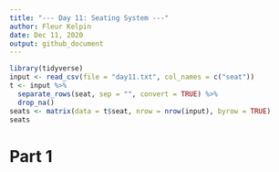 ```yaml
---
title: "--- Day 11: Seating System ---"
author: Fleur Kelpin
date: Dec 11, 2020
output: github_document
---
```

```r
library(tidyverse)
input <- read_csv(file = "day11.txt", col_names = c("seat"))
t <- input %>%
  separate_rows(seat, sep = "", convert = TRUE) %>%
  drop_na()
seats <- matrix(data = t$seat, nrow = nrow(input), byrow = TRUE)
seats
```

# Part 1
```r

```
